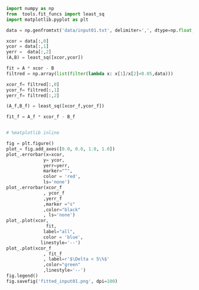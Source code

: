 ```python
import numpy as np
from  tools.fit_funcs import least_sq
import matplotlib.pyplot as plt
```

```python

data = np.genfromtxt('data/input01.txt', delimiter=',', dtype=np.float, skip_header=True)

```

```python
xcor = data[:,0]
ycor = data[:,1]
yerr =  data[:,2]
(A,B) = least_sq([xcor,ycor])

fit = A * xcor - B
filtred = np.array(list(filter(lambda x: x[1]/x[2]<0.05,data)))

xcor_f= filtred[:,0]
ycor_f= filtred[:,1]
yerr_f= filtred[:,2]

(A_f,B_f) = least_sq([xcor_f,ycor_f])

fit_f = A_f * xcor_f - B_f


# %matplotlib inline

fig = plt.figure()
plot_= fig.add_axes([0.0, 0.0, 1.0, 1.0])
plot_.errorbar(x=xcor,
              y= ycor,
              yerr=yerr,
              marker="^",
              color = 'red', 
              ls='none')
plot_.errorbar(xcor_f
              , ycor_f
              ,yerr_f
              ,marker ="s"
              ,color="black"
              , ls='none')
plot_.plot(xcor,
               fit,
              label="all",
              color = 'blue',
             linestyle='--')
plot_.plot(xcor_f
              , fit_f
              , label=r'$\Delta < 5\%$'
              ,color="green"
              ,linestyle='--')
fig.legend()
fig.savefig('fitted_input01.png', dpi=100)
```

```python

```
